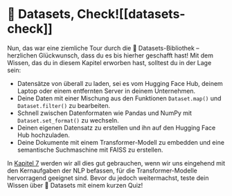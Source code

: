 # 🤗 Datasets, Check![[datasets-check]]

<CourseFloatingBanner
    chapter={5}
    classNames="absolute z-10 right-0 top-0"
/>

Nun, das war eine ziemliche Tour durch die 🤗 Datasets-Bibliothek – herzlichen Glückwunsch, dass du es bis hierher geschafft hast! Mit dem Wissen, das du in diesem Kapitel erworben hast, solltest du in der Lage sein:

- Datensätze von überall zu laden, sei es vom Hugging Face Hub, deinem Laptop oder einem entfernten Server in deinem Unternehmen.
- Deine Daten mit einer Mischung aus den Funktionen `Dataset.map()` und `Dataset.filter()` zu bearbeiten.
- Schnell zwischen Datenformaten wie Pandas und NumPy mit `Dataset.set_format()` zu wechseln.
- Deinen eigenen Datensatz zu erstellen und ihn auf den Hugging Face Hub hochzuladen.
- Deine Dokumente mit einem Transformer-Modell zu embedden und eine semantische Suchmaschine mit FAISS zu erstellen.

In [Kapitel 7](/course/chapter7) werden wir all dies gut gebrauchen, wenn wir uns eingehend mit den Kernaufgaben der NLP befassen, für die Transformer-Modelle hervorragend geeignet sind. Bevor du jedoch weitermachst, teste dein Wissen über 🤗 Datasets mit einem kurzen Quiz! 